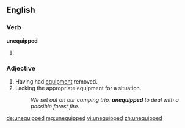 ==English==

===Verb===
'''unequipped'''
# {{past of|unequip}}

===Adjective===
{{en-adj}}
# Having had [[equipment]] removed.
# Lacking the appropriate equipment for a situation.
#: ''We set out on our camping trip, '''unequipped''' to deal with a possible forest fire.''

[[de:unequipped]]
[[mg:unequipped]]
[[vi:unequipped]]
[[zh:unequipped]]